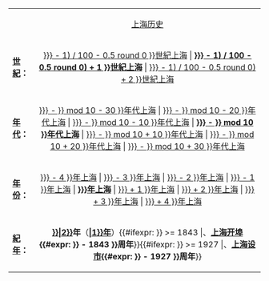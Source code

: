 {| width="100%" style="font-size:smaller;"
|
| align="center"| [[上海历史]]
|-
|'''[[世紀]]：'''
| align="center" | [[{{#expr: ({{{1|{{CURRENTYEAR}}}}} - 1) / 100 - 0.5 round 0 }}世紀上海]] | '''[[{{#expr: (({{{1|{{CURRENTYEAR}}}}} - 1) / 100 - 0.5 round 0) + 1 }}世紀上海]]''' | [[{{#expr: (({{{1|{{CURRENTYEAR}}}}} - 1) / 100 - 0.5 round 0) + 2 }}世紀上海]]
|-
|'''[[年代]]：'''
| align="center" | [[{{#expr: {{{1|{{CURRENTYEAR}}}}} - {{{1|{{CURRENTYEAR}}}}} mod 10 - 30 }}年代上海]] | [[{{#expr: {{{1|{{CURRENTYEAR}}}}} - {{{1|{{CURRENTYEAR}}}}} mod 10 - 20 }}年代上海]] | [[{{#expr: {{{1|{{CURRENTYEAR}}}}} - {{{1|{{CURRENTYEAR}}}}} mod 10 - 10 }}年代上海]] | '''[[{{#expr: {{{1|{{CURRENTYEAR}}}}} - {{{1|{{CURRENTYEAR}}}}} mod 10 }}年代上海]]''' | [[{{#expr: {{{1|{{CURRENTYEAR}}}}} - {{{1|{{CURRENTYEAR}}}}} mod 10 + 10 }}年代上海]] | [[{{#expr: {{{1|{{CURRENTYEAR}}}}} - {{{1|{{CURRENTYEAR}}}}} mod 10 + 20 }}年代上海]] | [[{{#expr: {{{1|{{CURRENTYEAR}}}}} - {{{1|{{CURRENTYEAR}}}}} mod 10 + 30 }}年代上海]]
|- 
|'''[[年|年份]]：'''
| align="center" | [[{{#expr: {{{1|{{CURRENTYEAR}}}}} - 4 }}年上海]] | [[{{#expr: {{{1|{{CURRENTYEAR}}}}} - 3 }}年上海]] | [[{{#expr: {{{1|{{CURRENTYEAR}}}}} - 2 }}年上海]] | [[{{#expr: {{{1|{{CURRENTYEAR}}}}} - 1 }}年上海]] | '''[[{{{1|{{CURRENTYEAR}}}}}年上海]]''' | [[{{#expr: {{{1|{{CURRENTYEAR}}}}} + 1 }}年上海]] | [[{{#expr: {{{1|{{CURRENTYEAR}}}}} + 2 }}年上海]] | [[{{#expr: {{{1|{{CURRENTYEAR}}}}} + 3 }}年上海]] | [[{{#expr: {{{1|{{CURRENTYEAR}}}}} + 4 }}年上海]]
|- 
|'''[[紀年]]：'''
| align="center" | '''[[{{YearInSexagenaryCycle|{{{1|{{CURRENTYEAR}}}}}|2}}]]年'''（'''[[生肖|{{YearInSexagenaryCycle|{{{1|{{CURRENTYEAR}}}}}|1}}年]]'''）{{#ifexpr: {{{1|{{CURRENTYEAR}}}}} >= 1843 |、'''[[上海开埠]]{{#expr: {{{1|{{CURRENTYEAR}}}}} - 1843 }}周年'''}}{{{2|}}}{{#ifexpr: {{{1|{{CURRENTYEAR}}}}} >= 1927 |、'''[[上海市|上海设市]]{{#expr: {{{1|{{CURRENTYEAR}}}}} - 1927 }}周年'''}}{{{2|}}}
|}<noinclude>{{doc}}</noinclude>